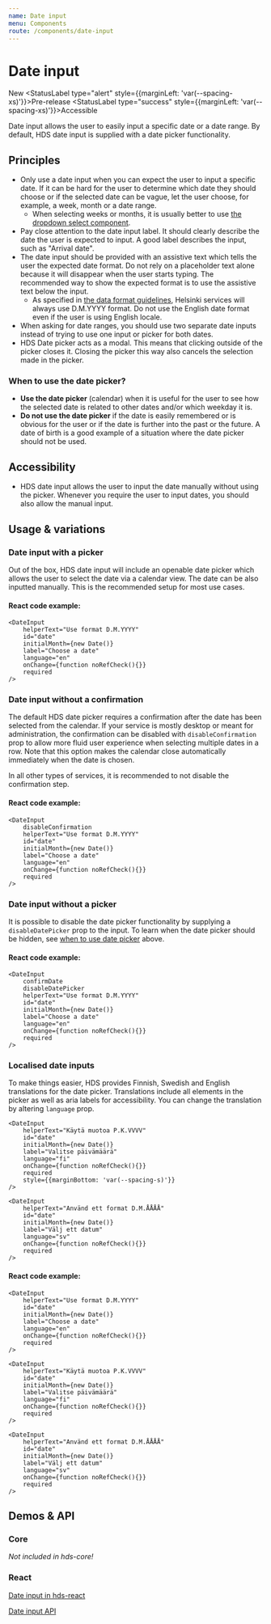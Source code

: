 ```yaml
---
name: Date input
menu: Components
route: /components/date-input
---
```




# Date input

<StatusLabel>New</StatusLabel>
<StatusLabel type="alert" style={{marginLeft: 'var(--spacing-xs)'}}>Pre-release</StatusLabel>
<StatusLabel type="success" style={{marginLeft: 'var(--spacing-xs)'}}>Accessible</StatusLabel>

<LargeParagraph>
    Date input allows the user to easily input a specific date or a date range. By default, HDS date input is supplied with a date picker functionality.
</LargeParagraph>

## Principles
- Only use a date input when you can expect the user to input a specific date. If it can be hard for the user to determine which date they should choose or if the selected date can be vague, let the user choose, for example, a week, month or a date range. 
    - When selecting weeks or months, it is usually better to use [the dropdown select component](/components/dropdown#select).
- Pay close attention to the date input label. It should clearly describe the date the user is expected to input. A good label describes the input, such as "Arrival date".
- The date input should be provided with an assistive text which tells the user the expected date format. Do not rely on a placeholder text alone because it will disappear when the user starts typing. The recommended way to show the expected format is to use the assistive text below the input.
    - As specified in [the data format guidelines](/guidelines/data-formats), Helsinki services will always use D.M.YYYY format. Do not use the English date format even if the user is using English locale.
- When asking for date ranges, you should use two separate date inputs instead of trying to use one input or picker for both dates.
- HDS Date picker acts as a modal. This means that clicking outside of the picker closes it. Closing the picker this way also cancels the selection made in the picker.

### When to use the date picker?
- **Use the date picker** (calendar) when it is useful for the user to see how the selected date is related to other dates and/or which weekday it is.
- **Do not use the date picker** if the date is easily remembered or is obvious for the user or if the date is further into the past or the future. A date of birth is a good example of a situation where the date picker should not be used.

## Accessibility
- HDS date input allows the user to input the date manually without using the picker. Whenever you require the user to input dates, you should also allow the manual input.

## Usage & variations

### Date input with a picker
Out of the box, HDS date input will include an openable date picker which allows the user to select the date via a calendar view. The date can be also inputted manually. This is the recommended setup for most use cases.

<Playground>
<div style={{maxWidth: '400px'}}>
    <DateInput 
        helperText="Use format D.M.YYYY"
        id="date"
        initialMonth={new Date()}
        label="Choose a date"
        language="en"
        onChange={function noRefCheck(){}}
        required
    />
</div>
</Playground>

#### React code example:
```tsx
<DateInput 
    helperText="Use format D.M.YYYY"
    id="date"
    initialMonth={new Date()}
    label="Choose a date"
    language="en"
    onChange={function noRefCheck(){}}
    required
/>
```

### Date input without a confirmation
The default HDS date picker requires a confirmation after the date has been selected from the calendar. If your service is mostly desktop or meant for administration, the confirmation can be disabled with `disableConfirmation` prop to allow more fluid user experience when selecting multiple dates in a row. Note that this option makes the calendar close automatically immediately when the date is chosen.

In all other types of services, it is recommended to not disable the confirmation step.

<Playground>
<div style={{maxWidth: '400px'}}>
    <DateInput
        disableConfirmation
        helperText="Use format D.M.YYYY"
        id="date"
        initialMonth={new Date()}
        label="Choose a date"
        language="en"
        onChange={function noRefCheck(){}}
        required
    />
</div>
</Playground>

#### React code example:
```tsx
<DateInput
    disableConfirmation
    helperText="Use format D.M.YYYY"
    id="date"
    initialMonth={new Date()}
    label="Choose a date"
    language="en"
    onChange={function noRefCheck(){}}
    required
/>
```

### Date input without a picker
It is possible to disable the date picker functionality by supplying a `disableDatePicker` prop to the input. To learn when the date picker should be hidden, see [when to use date picker](http://localhost:3000/components/date-input#when-to-use-the-date-picker) above.

<Playground>
<div style={{maxWidth: '400px'}}>
    <DateInput
        confirmDate
        disableDatePicker
        helperText="Use format D.M.YYYY"
        id="date"
        initialMonth={new Date()}
        label="Choose a date"
        language="en"
        onChange={function noRefCheck(){}}
        required
  />
</div>
</Playground>

#### React code example:
```tsx
<DateInput
    confirmDate
    disableDatePicker
    helperText="Use format D.M.YYYY"
    id="date"
    initialMonth={new Date()}
    label="Choose a date"
    language="en"
    onChange={function noRefCheck(){}}
    required
/>
```

### Localised date inputs
To make things easier, HDS provides Finnish, Swedish and English translations for the date picker. Translations include all elements in the picker as well as aria labels for accessibility. You can change the translation by altering `language` prop.

<Playground>
<div style={{maxWidth: '400px'}}>
    <DateInput 
        helperText="Use format D.M.YYYY"
        id="date"
        initialMonth={new Date()}
        label="Choose a date"
        language="en"
        onChange={function noRefCheck(){}}
        required
        style={{marginBottom: 'var(--spacing-s)'}}
    />

    <DateInput 
        helperText="Käytä muotoa P.K.VVVV"
        id="date"
        initialMonth={new Date()}
        label="Valitse päivämäärä"
        language="fi"
        onChange={function noRefCheck(){}}
        required
        style={{marginBottom: 'var(--spacing-s)'}}
    />

    <DateInput 
        helperText="Använd ett format D.M.ÅÅÅÅ"
        id="date"
        initialMonth={new Date()}
        label="Välj ett datum"
        language="sv"
        onChange={function noRefCheck(){}}
        required
    />
</div>
</Playground>

#### React code example:
```tsx
<DateInput 
    helperText="Use format D.M.YYYY"
    id="date"
    initialMonth={new Date()}
    label="Choose a date"
    language="en"
    onChange={function noRefCheck(){}}
    required
/>

<DateInput 
    helperText="Käytä muotoa P.K.VVVV"
    id="date"
    initialMonth={new Date()}
    label="Valitse päivämäärä"
    language="fi"
    onChange={function noRefCheck(){}}
    required
/>

<DateInput 
    helperText="Använd ett format D.M.ÅÅÅÅ"
    id="date"
    initialMonth={new Date()}
    label="Välj ett datum"
    language="sv"
    onChange={function noRefCheck(){}}
    required
/>
```

## Demos & API

### Core

_Not included in hds-core!_

### React

[Date input in hds-react](/storybook/react/?path=/story/components-dateinput--default)

[Date input API](/storybook/react/?path=/docs/components-dateinput--default)
